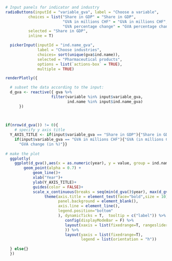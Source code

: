 
```r
# Input panels for indicator and industry
radioButtons(inputId = "variable_gva", label = "Choose a variable",
          choices = list("Share in GDP" = "Share in GDP",
                         "GVA in millions CHF" = "GVA in millions CHF", 
                         "GVA percentage change" = "GVA percentage change"),
          selected = "Share in GDP", 
          inline = T)

  pickerInput(inputId = "ind.name_gva",
              label = "Choose industries", 
              choices= sort(unique(gva$ind.name)),
              selected = "Pharmaceutical products",
              options = list(`actions-box` = TRUE),
              multiple = TRUE)

renderPlotly({

  # subset the data according to the input:
  d_gva <- reactive({ gva %>%
                    filter(variable %in% input$variable_gva,
                           ind.name %in% input$ind.name_gva)
      })
  
 

if(nrow(d_gva()) != 0){
    # specify y axis title
  Y_AXIS_TITLE <- if(input$variable_gva == "Share in GDP"){"Share in GDP (in %)"}else{
    if(input$variable_gva == "GVA in millions CHF"){"GVA (in millions CHF)"}else{
      "GVA change (in %)"}}
  
# make the plot
  ggplotly(  
    ggplot(d_gva(),aes(x = as.numeric(year), y = value, group = ind.name, colour = ind.name, label = Industry)) +
        geom_point(alpha = 0.7) +  
            geom_line()+
            xlab("Year")+
            ylab(Y_AXIS_TITLE)+
            guides(color = FALSE)+
            scale_x_continuous(breaks = seq(min(d_gva()$year), max(d_gva()$year), by = 5)) +
                 theme(axis.title = element_text(face="bold",size = 10),
                       panel.background = element_blank(),
                       axis.line = element_line(),
                       legend.position="bottom"
                       ), dynamicTicks = T,  tooltip = c("label")) %>%
                          config(displayModeBar = F) %>%
                          layout(xaxis = list(fixedrange=T, rangeslider = list(type = "date", visible=T)
                          )) %>%
                          layout(yaxis = list(fixedrange=T),
                                 legend = list(orientation = "h"))
    
  } else{}
  })

```
